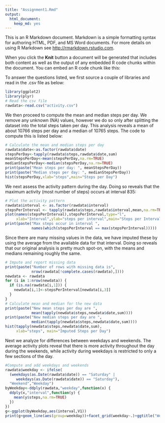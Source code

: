 ```yaml
---
title: "Assignment1.Rmd"
output:
  html_document:
    keep_md: yes
---
```


This is an R Markdown document. Markdown is a simple formatting syntax for authoring HTML, PDF, and MS Word documents. For more details on using R Markdown see <http://rmarkdown.rstudio.com>.

When you click the **Knit** button a document will be generated that includes both content as well as the output of any embedded R code chunks within the document. You can embed an R code chunk like this:

To answer the questions listed, we first source a couple of libraries and read in the .csv file as below:
```r
library(ggplot2)
library(plyr)
# Read the csv file
rawdata<-read.csv("activity.csv")
```
We then proceed to compute the mean and median steps per day. We remove any unknown (NA) values, however we do so only after splitting the dataset into the total steps taken per day. This analysis reveals a mean of about 10766 steps per day and a median of 10765 steps. The code to compute this is listed below:
```r
# Calculate the mean and median steps per day
rawdata$date<-as.factor(rawdata$date)
stepsPerDay<-tapply(rawdata$steps,rawdata$date,sum)
meanStepsPerDay<-mean(stepsPerDay,na.rm=TRUE)
medianStepsPerDay<-median(stepsPerDay,na.rm=TRUE)
print(paste("Mean steps per day: ", meanStepsPerDay))
print(paste("Median steps per day: ", medianStepsPerDay))
hist(stepsPerDay,xlab="steps",main="Steps per Day")
```
We next assess the activity pattern during the day. Doing so reveals that the maximum activity (most number of steps) occurs at interval 835:
```r
# Plot the activity pattern
rawdata$interval <- as.factor(rawdata$interval)
stepsPerInterval <- tapply(rawdata$steps,rawdata$interval,mean,na.rm=TRUE)
plot(names(stepsPerInterval),stepsPerInterval,type="l",
     xlab="Interval",ylab="steps per interval",main="Steps per Interval")
print(paste("Max steps occur in interval ", 
            names(which(stepsPerInterval == max(stepsPerInterval)))))
```
Since there are many missing values in the data, we have imputed these by using the average from the available data for that interval. Doing so reveals that our original analysis is pretty much spot-on, with the means and medians remaining roughly the same.
```r
# Impute and report missing data
print(paste("Number of rows with missing data is",
            nrow(rawdata[!complete.cases(rawdata),])))
newdata <- rawdata
for (i in 1:nrow(newdata)) {
  if (is.na(rawdata[i,1])) {
    newdata[i,1]<-stepsPerInterval[newdata[i,3]]
  }
}
# Calculate mean and median for the new data
print(paste("New mean steps per day are ",
            mean(tapply(newdata$steps,newdata$date,sum))))
print(paste("New median steps per day are ",
            median(tapply(newdata$steps,newdata$date,sum))))
hist(tapply(newdata$steps,newdata$date,sum), 
     xlab="steps", main="Imputed Steps per Day")
```
Next we analyze for differences between weekdays and weekends. The average activity plots reveal that there is more activity throughout the day during the weekends, while activity during weekdays is restricted to only a few sections of the day.
```r
#Compute and add weekdays and weekends
rawdata$weekday <- ifelse(
  (weekdays(as.Date(rawdata$date)) == "Saturday" | 
     weekdays(as.Date(rawdata$date)) == "Saturday"),
  "Weekend","Weekday")
byWeekday<-ddply(rawdata,"weekday",function(x) {
  ddply(x,"interval",function(y) {
    mean(y$steps,na.rm=TRUE)
  })
})
g<-ggplot(byWeekday,aes(interval,V1))
print(g+geom_line(aes(group=weekday))+facet_grid(weekday~.)+ggtitle("Weekday-Weekend Split"))
```

